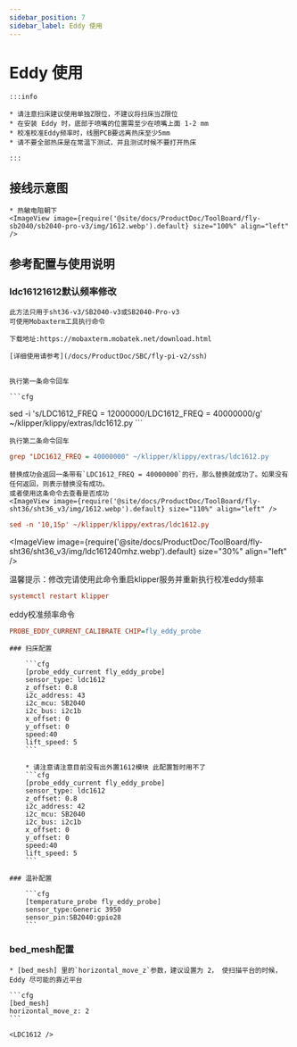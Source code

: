 ```yaml
---
sidebar_position: 7
sidebar_label: Eddy 使用
---
```




# Eddy 使用

    :::info

    * 请注意扫床建议使用单独Z限位，不建议将扫床当Z限位
    * 在安装 Eddy 时，底部于喷嘴的位置需至少在喷嘴上面 1-2 mm
    * 校准校准Eddy频率时，线圈PCB要远离热床至少5mm
    * 请不要全部热床是在常温下测试，并且测试时候不要打开热床

    :::

## 接线示意图

    * 热敏电阻朝下
    <ImageView image={require('@site/docs/ProductDoc/ToolBoard/fly-sb2040/sb2040-pro-v3/img/1612.webp').default} size="100%" align="left" />


## 参考配置与使用说明

### ldc16121612默认频率修改
    此方法只用于sht36-v3/SB2040-v3或SB2040-Pro-v3
    可使用Mobaxterm工具执行命令

    下载地址:https://mobaxterm.mobatek.net/download.html
    
    [详细使用请参考](/docs/ProductDoc/SBC/fly-pi-v2/ssh)


    执行第一条命令回车

    ```cfg
sed -i 's/LDC1612_FREQ = 12000000/LDC1612_FREQ = 40000000/g' ~/klipper/klippy/extras/ldc1612.py
    ```

    执行第二条命令回车
  ```cfg
grep "LDC1612_FREQ = 40000000" ~/klipper/klippy/extras/ldc1612.py
  ```
    替换成功会返回一条带有`LDC1612_FREQ = 40000000`的行，那么替换就成功了。如果没有任何返回，则表示替换没有成功。
    或者使用这条命令去查看是否成功
    <ImageView image={require('@site/docs/ProductDoc/ToolBoard/fly-sht36/sht36_v3/img/1612.webp').default} size="110%" align="left" />
```cfg
sed -n '10,15p' ~/klipper/klippy/extras/ldc1612.py
```
   <ImageView image={require('@site/docs/ProductDoc/ToolBoard/fly-sht36/sht36_v3/img/ldc161240mhz.webp').default} size="30%" align="left" />

   温馨提示：修改完请使用此命令重启klipper服务并重新执行校准eddy频率
   ```cfg
   systemctl restart klipper
   ```
   eddy校准频率命令
   ```cfg
   PROBE_EDDY_CURRENT_CALIBRATE CHIP=fly_eddy_probe
   ```

    ### 扫床配置

        ```cfg
        [probe_eddy_current fly_eddy_probe]
        sensor_type: ldc1612
        z_offset: 0.8
        i2c_address: 43
        i2c_mcu: SB2040
        i2c_bus: i2c1b
        x_offset: 0
        y_offset: 0
        speed:40
        lift_speed: 5
        ```

        * 请注意请注意目前没有出外置1612模块 此配置暂时用不了
        ```cfg
        [probe_eddy_current fly_eddy_probe]
        sensor_type: ldc1612
        z_offset: 0.8
        i2c_address: 42
        i2c_mcu: SB2040
        i2c_bus: i2c1b
        x_offset: 0
        y_offset: 0
        speed:40
        lift_speed: 5
        ```

    ### 温补配置

        ```cfg
        [temperature_probe fly_eddy_probe]
        sensor_type:Generic 3950
        sensor_pin:SB2040:gpio28
        ```

### bed_mesh配置

    * [bed_mesh] 里的`horizontal_move_z`参数，建议设置为 2， 使扫描平台的时候，Eddy 尽可能的靠近平台

    ```cfg
    [bed_mesh]
    horizontal_move_z: 2
    ```

    <LDC1612 />